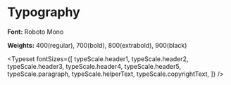 

<Meta title="Design System/Typography" />

# Typography

**Font:** Roboto Mono

**Weights:** 400(regular), 700(bold), 800(extrabold), 900(black)

<Typeset
  fontSizes={[
    typeScale.header1,
    typeScale.header2,
    typeScale.header3,
    typeScale.header4,
    typeScale.header5,
    typeScale.paragraph,
    typeScale.helperText,
    typeScale.copyrightText,
  ]}
/>